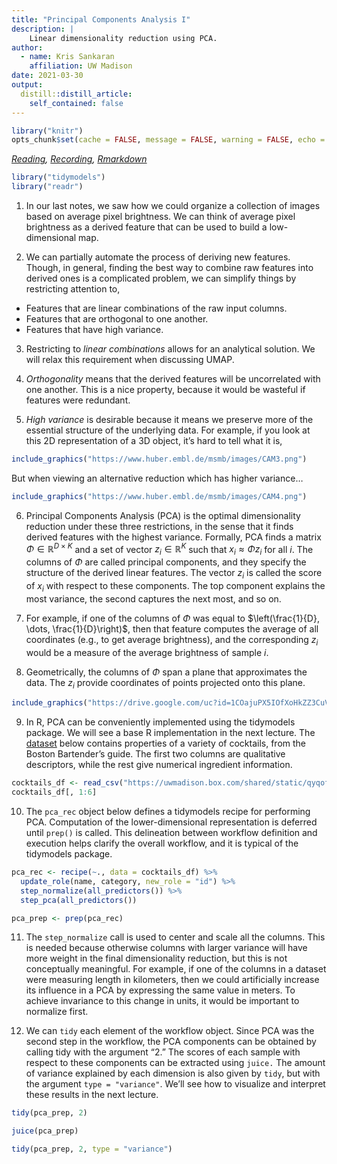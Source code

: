 ```yaml
---
title: "Principal Components Analysis I"
description: |
    Linear dimensionality reduction using PCA.
author:
  - name: Kris Sankaran
    affiliation: UW Madison
date: 2021-03-30
output:
  distill::distill_article:
    self_contained: false
---
```


```r
library("knitr")
opts_chunk$set(cache = FALSE, message = FALSE, warning = FALSE, echo = TRUE)
```

_[Reading](https://juliasilge.com/blog/cocktail-recipes-umap/), [Recording](https://mediaspace.wisc.edu/media/Week%2010%20%5B2%5D%20Principal%20Components%20Analysis%20I/1_xc5q0v9t), [Rmarkdown](https://github.com/krisrs1128/stat479/blob/master/_posts/2021-03-24-week10-2/week10-2.Rmd)_

```r
library("tidymodels")
library("readr")
```

1. In our last notes, we saw how we could organize a collection of images based
on average pixel brightness. We can think of average pixel brightness as a
derived feature that can be used to build a low-dimensional map.

2. We can partially automate the process of deriving new features. Though, in
general, finding the best way to combine raw features into derived ones is a
complicated problem, we can simplify things by restricting attention to,
  - Features that are linear combinations of the raw input columns.
  - Features that are orthogonal to one another.
  - Features that have high variance.

3. Restricting to *linear combinations* allows for an analytical solution. We
will relax this requirement when discussing UMAP.

4. *Orthogonality* means that the derived features will be uncorrelated with one
another. This is a nice property, because it would be wasteful if features were
redundant.

5. *High variance* is desirable because it means we preserve more of the
essential structure of the underlying data. For example, if you look at this 2D
representation of a 3D object, it’s hard to tell what it is,

```r
include_graphics("https://www.huber.embl.de/msmb/images/CAM3.png")
```

But when viewing an alternative reduction which has higher variance...

```r
include_graphics("https://www.huber.embl.de/msmb/images/CAM4.png")
```
	
6. Principal Components Analysis (PCA) is the optimal dimensionality reduction
under these three restrictions, in the sense that it finds derived features with
the highest variance. Formally, PCA finds a matrix $\Phi \in \mathbb{R}^{D
\times K}$ and a set of vector $z_{i} \in \mathbb{R}^{K}$ such that $x_{i}
\approx \Phi z_{i}$ for all $i$. The columns of $\Phi$ are called principal
components, and they specify the structure of the derived linear features. The
vector $z_{i}$ is called the score of $x_{i}$ with respect to these components.
The top component explains the most variance, the second captures the next most,
and so on.

7. For example, if one of the columns of $\Phi$ was equal to $\left(\frac{1}{D},
\dots, \frac{1}{D}\right)$, then that feature computes the average of all
coordinates (e.g., to get average brightness), and the corresponding $z_{i}$
would be a measure of the average brightness of sample $i$.

8. Geometrically, the columns of $\Phi$ span a plane that approximates the data.
The $z_{i}$ provide coordinates of points projected onto this plane.

```r
include_graphics("https://drive.google.com/uc?id=1COajuPX5IOfXoHkZZ3CuVs0qxhisvPla")
```

9. In R, PCA can be conveniently implemented using the tidymodels package. We
will see a base R implementation in the next lecture. The
[dataset](https://github.com/rfordatascience/tidytuesday/blob/master/data/2020/2020-05-26/readme.md)
below contains properties of a variety of cocktails, from the Boston Bartender's
guide. The first two columns are qualitative descriptors, while the rest give
numerical ingredient information.

```r
cocktails_df <- read_csv("https://uwmadison.box.com/shared/static/qyqof2512qsek8fpnkqqiw3p1jb77acf.csv")
cocktails_df[, 1:6]
```
10. The `pca_rec` object below defines a tidymodels recipe for performing PCA.
Computation of the lower-dimensional representation is deferred until `prep()`
is called. This delineation between workflow definition and execution helps
clarify the overall workflow, and it is typical of the tidymodels package.

```r
pca_rec <- recipe(~., data = cocktails_df) %>%
  update_role(name, category, new_role = "id") %>%
  step_normalize(all_predictors()) %>%
  step_pca(all_predictors())

pca_prep <- prep(pca_rec)
```

11. The `step_normalize` call is used to center and scale all the columns. This
is needed because otherwise columns with larger variance will have more weight
in the final dimensionality reduction, but this is not conceptually meaningful.
For example, if one of the columns in a dataset were measuring length in
kilometers, then we could artificially increase its influence in a PCA by
expressing the same value in meters. To achieve invariance to this change in
units, it would be important to normalize first.

12. We can `tidy` each element of the workflow object. Since PCA was the second
step in the workflow, the PCA components can be obtained by calling tidy with the
argument "2." The scores of each sample with respect to these components can be
extracted using `juice.` The amount of variance explained by each dimension is
also given by `tidy`, but with the argument `type = "variance"`. We'll see how
to visualize and interpret these results in the next lecture.

```r
tidy(pca_prep, 2)
```

```r
juice(pca_prep)
```
```r
tidy(pca_prep, 2, type = "variance")
```